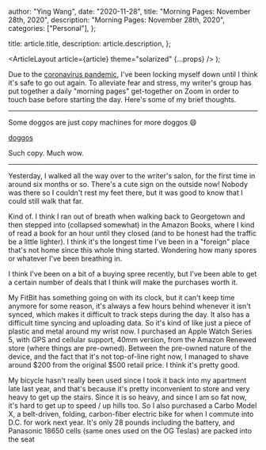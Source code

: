 
  author: "Ying Wang",
  date: "2020-11-28",
  title: "Morning Pages: November 28th, 2020",
  description: "Morning Pages: November 28th, 2020",
  categories: ["Personal"],
};

  title: article.title,
  description: article.description,
};

  <ArticleLayout article={article} theme="solarized" {...props} />
);

Due to the [coronavirus
pandemic](https://en.wikipedia.org/wiki/2019-20_coronavirus_pandemic), I've been
locking myself down until I think it's safe to go out again. To alleviate fear
and stress, my writer's group has put together a daily "morning pages"
get-together on Zoom in order to touch base before starting the day. Here's some
of my brief thoughts.

---

Some doggos are just copy machines for more doggos :smile:

[doggos](/img/posts/2020/11/28/morning_pages.jpg)

Such copy. Much wow.

---

Yesterday, I walked all the way over to the writer's salon, for the first time
in around six months or so. There's a cute sign on the outside now! Nobody was
there so I couldn't rest my feet there, but it was good to know that I could
still walk that far.

Kind of. I think I ran out of breath when walking back to Georgetown and then
stepped into (collapsed somewhat) in the Amazon Books, where I kind of read a
book for an hour until they closed (and to be honest had the traffic be a little
lighter). I think it's the longest time I've been in a "foreign" place that's
not home since this whole thing started. Wondering how many spores or whatever
I've been breathing in.

I think I've been on a bit of a buying spree recently, but I've been able to get
a certain number of deals that I think will make the purchases worth it.

My FitBit has something going on with its clock, but it can't keep time anymore
for some reason, it's always a few hours behind whenever it isn't synced, which
makes it difficult to track steps during the day. It also has a difficult time
syncing and uploading data. So it's kind of like just a piece of plastic and
metal around my wrist now. I purchased an Apple Watch Series 5, with GPS and
cellular support, 40mm version, from the Amazon Renewed store (where things are
pre-owned). Between the pre-owned nature of the device, and the fact that it's
not top-of-line right now, I managed to shave around $200 from the original $500
retail price. I think it's pretty good.

My bicycle hasn't really been used since I took it back into my apartment late
last year, and that's because it's pretty inconvenient to store and very heavy
to get up the stairs. Since it is so heavy, and since I am so fat now, it's hard
to get up to speed / up hills too. So I also purchased a Carbo Model X, a
belt-driven, folding, carbon-fiber electric bike for when I commute into D.C.
for work next year. It's only 28 pounds including the battery, and Panasonic
18650 cells (same ones used on the OG Teslas) are packed into the seat
